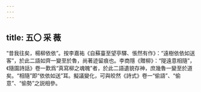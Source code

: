 ```yaml
---
---
---
```

title: 五〇 采 薇
---




“昔我往矣，楊柳依依”。按李嘉祐《自蘇臺至望亭驛、悵然有作》：“遠樹依依如送客”，於此二語如齊一變至於魯，尚著迹留痕也。李商隱《贈柳》：“隄遠意相隨”，《隨園詩話》卷一歎爲“真寫柳之魂魄”者，於此二語遺貌存神，庶幾魯一變至於道矣。“相隨”即“依依如送”耳。擬議變化，可與皎然《詩式》卷一“偷語”、“偷意”、“偷勢”之説相參。
